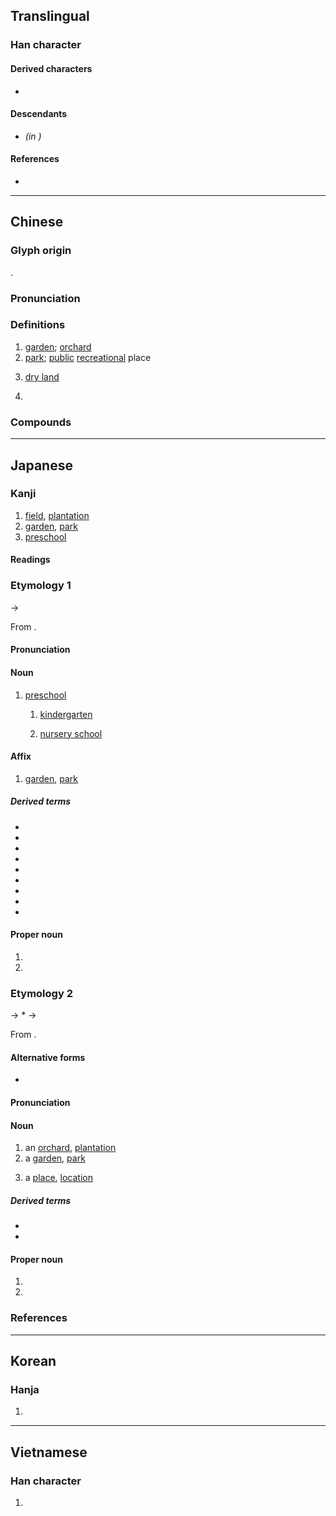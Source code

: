 {{also|园}}
{{character info/new}}
==Translingual==

===Han character===
{{Han char|rn=31|rad=囗|as=10|sn=13|four=60232|canj=WGRV|ids=⿴囗袁}}

====Derived characters====
* {{l|mul|[[薗]], [[𡈤]], [[𬕶]], [[𡑰]], [[𬬎]]}}

====Descendants====
* {{l|mul|[[园]]}} ''(in {{w|simplified Chinese}})''

====References====
* {{Han ref|kx=0220.080|dkj=04818|dj=0451.130|hdz=10723.040|uh=5712|ud=22290|bh=B6E9|bd=46825}}

----

==Chinese==
{{zh-forms|s=园}}

===Glyph origin===
{{Han etym}}
{{Han compound|囗|袁|c1=s|c2=p|t1=fence|ls=psc}}.

===Pronunciation===
{{zh-pron
|m=yuán,er=y
|m-s=
|c=jyun4,jyun4-2
|c-t=
|g=
|h=pfs=yèn
|j=
|md=huòng
|mn=xm,qz,kh,tp,tn,tc,lk,sx,yl,km,mg,hc:hn̂g/zz,yl:hûiⁿ/oân
|mn_note=hn̂g/hûiⁿ - vernacular; oân - literary
|mn-t=hng5
|w=3hhyoe
|x=
|oc=y
|mc=y
|cat=n,pn
}}

===Definitions===
{{zh-hanzi}}

# [[garden]]; [[orchard]]
# [[park]]; [[public]] [[recreational]] place
# {{lb|zh|Min}} [[dry land]]
# {{surname|lang=zh}}

===Compounds===
{{zh-der|園遊會|後園|名園|園區|北海公園|園陵|伊甸園|御花園|庭園植物|圓明園|園子|息影園林|公園|園有桃|七號公園|墳園|庭園|幼稚園病|幼稚園|園妾|市民農園|工業園區|園官|屋頂花園|家園|園藝|園吏|丘園|家庭園藝|孤獨園|園田|大觀園|動物園|園囿|墓園|國家公園|園藝作物|園林|園寢|園圃|園令|園丁|園藝學|兔園冊|兒童樂園|冰河公園|兔園|園地|漏澤園|目不窺園|校園網路|梨園戲|果園|戲園子|灌園食力|桃園結義|清華園|春色滿園|桃園盟|空中花園|田園|科學園區|梁園宴雪|梨園弟子|故園心眼|曲園|林園大道|植物園|校園民歌|田園詩人|田園文學|故園|文園|灞陵園|梁園|田園詩|游園驚夢|海德公園|校園倫理|松柏園|梨園行|樂園|梨園子弟|梨園|校園|林家花園|林園|蔗園|逛花園|隨園詩話|菜園|陵園|菴羅樹園|造園|竹素園|觀光果園|鳥園|醬園|莊園|蘭園|靜明園|羊踏菜園|麗春園|茶園|靜宜園|花園|隨園|頤和園|金谷園|遊園會|莊園制度|楊園|椒園|月園|康居園|花果園|竹園}}

----

==Japanese==

===Kanji===
{{ja-kanji|grade=2|rs=囗10}}

# [[field]], [[plantation]]
# [[garden]], [[park]]
# [[preschool]] {{gl|[[nursery]], [[kindergarten]]}}

====Readings====
{{ja-readings
|goon=おん<をん
|kanon=えん<ゑん
|kun=その-
}}

===Etymology 1===
{{ja-kanjitab|えん|yomi=o}}
{{IPAchar|/wen/}} → {{IPAchar|/eɴ/}}

From {{der|ja|ltc|sort=えん|-}} {{ltc-l|園}}.

====Pronunciation====
{{ja-pron|yomi=ko|えん|acc=1|acc_ref=DJR}}

====Noun====
{{ja-noun|えん|hhira=ゑん}}

# [[preschool]]
## {{short for|lang=ja|幼稚園|tr=yōchien|nodot=1|sort=えん}} [[kindergarten]]
## {{short for|lang=ja|保育園|tr=hoikuen|nodot=1|sort=えん}} [[nursery school]]

====Affix====
{{ja-pos|affix|えん|hhira=ゑん}}

# [[garden]], [[park]]

=====Derived terms=====
{{der-top}}
* {{ja-r|公園|こうえん}}
* {{ja-r|茶園|ちゃえん}}
* {{ja-r|名園|めいえん}}
* {{ja-r|茗園|めいえん}}
* {{ja-r|祇園|^ぎおん}}
* {{ja-r|偕楽%園|^かいらく%えん}}
* {{ja-r|動物%園|どうぶつ%えん}}
* {{ja-r|薔薇%園|ばら%えん}}
* {{ja-r|葡萄%園|ぶどう%えん}}
{{der-bottom}}

====Proper noun====
{{ja-pos|proper|えん|hhira=ゑん}}

# {{given name|female|lang=ja|A=a|nodot=1}}
# {{surname|lang=ja|A=a|nodot=1}}

===Etymology 2===
{{ja-kanjitab|その|yomi=k}}

{{IPAfont|⟨so<sub>2</sub>no<sub>2</sub>⟩}} → *{{IPAchar|/sənə/}} → {{IPAchar|/sono/}}

From {{inh|ja|ojp|-}}.

{{rfe|ja}}

====Alternative forms====
* {{ja-l|苑}}

====Pronunciation====
{{ja-pron|y=k|その|acc=1|acc_ref=DJR}}

====Noun====
{{ja-noun|その}}

# an [[orchard]], [[plantation]]
# a [[garden]], [[park]] {{gl|especially one with [[tree]]s}}
#: {{syn|ja|園生|tr=sonou|庭園|tr2=teien|庭|tr3=niwa}}
# a [[place]], [[location]]
#: {{syn|ja|場所|tr=basho}}

=====Derived terms=====
* {{ja-r|園%生|その%う}}
* {{ja-r|花園|はなぞの}}

====Proper noun====
{{ja-pos|proper|その}}

# {{given name|female|lang=ja|A=a|nodot=1|sort=その}}
# {{surname|lang=ja|A=a|nodot=1|sort=その}}

===References===
<references/>

----

==Korean==

===Hanja===
{{ko-hanja|hangeul=[[원]]|rv=won|mr=wŏn}}

# {{defn|lang=ko|sort=囗10}}

----

==Vietnamese==

===Han character===
{{vi-hantu|[[viên]], [[vườn]]|rs=囗10}}

# {{defn|lang=vi|sort=囗10}}